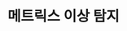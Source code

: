 ---
id: metrics-detect-anormal
title: 메트릭스 이상 탐지
description: 다양한 메트릭스 지표의 패턴을 AI가 학습한 예상 패턴과 비교해 볼 수 있습니다.
keywords: [ 클라우드 모니터링, 메트릭스, 메트릭스 이상 탐지 ]
---
